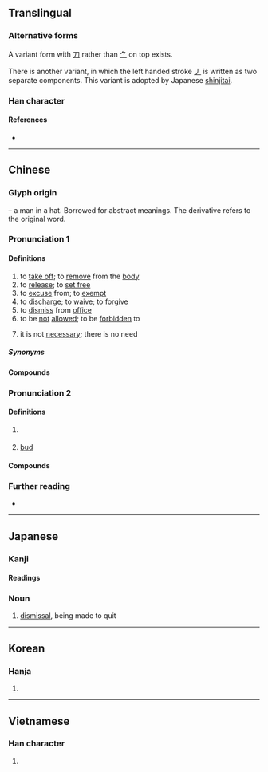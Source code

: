 {{also|兔}}
{{character info/new}}
{{character info|0xFA32}}
{{character info|0x2F80E}}
==Translingual==
{{ja-forms|免|免|免}}

===Alternative forms===
A variant form with [[刀]] rather than [[⺈]] on top exists.

There is another variant, in which the left handed stroke [[㇓]] is written as two separate components. This variant is adopted by Japanese [[shinjitai]].

===Han character===
{{Han char|rn=10|rad=儿|as=05|asj=06|sn=7|snj=8|four=27416|canj=NAHU|ids=⿱⺈⿸⿻口丿乚(GHTK),⿳⺈𫩏儿(JV),⿱刀⿸⿻口丿乚(U+FA32)}}

====References====
* {{Han ref|kx=0124.230|dkj=01358|dj=0264.030|hdz=10270.090|uh=514D|ud=20813|bh=A74B|bd=42827}}

----

==Chinese==
{{zh-forms}}

===Glyph origin===
{{Han etym}}
{{liushu|p}} – a man in a hat. Borrowed for abstract meanings. The derivative {{och-l|冕}} refers to the original word.

===Pronunciation 1===
{{zh-pron
|m=miǎn
|c=min5
|h=pfs=miên
|md=miēng
|mn=bián
|mn-t=miang2/miêng2/ming2/mêng2
|mn-t_note=miang2/miêng2 - literary (including “there is no need”, miêng2 - Chaozhou); ming2/mêng2 - vernacular (mêng2 - Jieyang)
|w=3mi
|mc=y
|oc=y
|ma=Zh-mian.ogg
|cat=v,mn:adv
}}

====Definitions====
{{zh-hanzi}}

# to [[take off]]; to [[remove]] from the [[body]]
# to [[release]]; to [[set free]]
# to [[excuse]] from; to [[exempt]]
# to [[discharge]]; to [[waive]]; to [[forgive]]
# to [[dismiss]] from [[office]]
# to be [[not]] [[allowed]]; to be [[forbidden]] to
# {{lb|zh|Min Nan}} it is not [[necessary]]; there is no need

=====Synonyms=====
{{zh-dial|不用}}

====Compounds====
{{zh-der|免刑|庶免|免稅口岸|在所難免|免得|免洗餐具|免苦錢|免職|免禮|僅以身免|免戰牌|免席|乞免|免丁|免試|免稅商店|免喪|免帖|免身|免官|免黜|免稅|寬免|免役|基礎免疫|不能自免|免不得|天然免疫|免卻|免乳|免疫力|免參|倖免|免票|免疫作用|免俗|免冠|免疫系統|免談|俱免|免稅額|幸免|免罪|免不了|免試升學|免訴|免除|以免|在所不免|宥免|免責權|免疫血清|免稅品|不免|免疫|免費|免費軟體|免冠解印|斃監免議|抵免|病免|未能免俗|擔免|無一倖免|減免|推免|矜免|放免|未免|罷免|難免|黜免|陽狂自免|蠲免|罷免權|自然免疫|能免則免|臨難苟免|赦免|避免|豁免權|被動免疫|豁免|苟免|免簽|免客氣:bián kheh-khì}}

===Pronunciation 2===
{{zh-pron
|m=wèn
|c=man6
|cat=n
}}

====Definitions====
{{zh-hanzi}}

# {{lb|zh|historical}} {{zh-alt-form|絻|a kind of [[mourning]] [[apparel]]}}
# [[bud]]

====Compounds====
{{zh-der|fold=1|袒免}}

===Further reading===
* {{thcwd|2885}}

----

==Japanese==

===Kanji===
{{ja-kanji|grade=c|rs=儿06}}

====Readings====
{{ja-readings
|goon=めん
|kanon=べん
|kun=まぬか-れる, ゆる-す
}}

===Noun===
{{ja-noun|めん}}

# [[dismissal]], being made to quit

----

==Korean==

===Hanja===
{{ko-hanja|hangeul=[[면]], [[문]]|rv=myeon, mun|mr=myŏn, mun|y=myen, mwun}}

# {{defn|lang=ko|sort=儿06}}

----

==Vietnamese==

===Han character===
{{vi-hantu|[[miễn]], [[mấy]], [[mến]], [[mém]], [[mễm]]|rs=儿06}}

# {{defn|lang=vi|sort=儿06}}